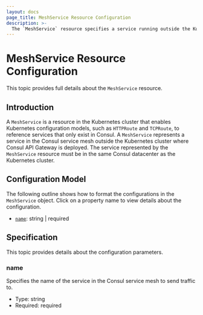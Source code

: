 ```yaml
---
layout: docs
page_title: MeshService Resource Configuration
description: >-
  The `MeshService` resource specifies a service running outside the Kubernetes cluster but in the same datacenter where the Consul API Gateway is deployed. Learn about its configuration model and reference specifications.
---
```


# MeshService Resource Configuration

This topic provides full details about the `MeshService` resource.

## Introduction

A `MeshService` is a resource in the Kubernetes cluster that enables Kubernetes configuration models, such as `HTTPRoute` and `TCPRoute`, to reference services that only exist in Consul. A `MeshService` represents a service in the Consul service mesh outside the Kubernetes cluster where Consul API Gateway is deployed. The service represented by the `MeshService` resource must be in the same Consul datacenter as the Kubernetes cluster.  


## Configuration Model

The following outline shows how to format the configurations in the `MeshService` object. Click on a property name to view details about the configuration.

* [`name`](#name): string | required


## Specification

This topic provides details about the configuration parameters.

### name
Specifies the name of the service in the Consul service mesh to send traffic to.
* Type: string
* Required: required
